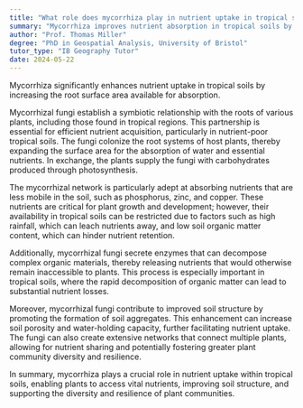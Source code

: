 ```yaml
---
title: "What role does mycorrhiza play in nutrient uptake in tropical soils?"
summary: "Mycorrhiza improves nutrient absorption in tropical soils by expanding the root surface area, facilitating enhanced uptake of essential nutrients for plants."
author: "Prof. Thomas Miller"
degree: "PhD in Geospatial Analysis, University of Bristol"
tutor_type: "IB Geography Tutor"
date: 2024-05-22
---
```


Mycorrhiza significantly enhances nutrient uptake in tropical soils by increasing the root surface area available for absorption.

Mycorrhizal fungi establish a symbiotic relationship with the roots of various plants, including those found in tropical regions. This partnership is essential for efficient nutrient acquisition, particularly in nutrient-poor tropical soils. The fungi colonize the root systems of host plants, thereby expanding the surface area for the absorption of water and essential nutrients. In exchange, the plants supply the fungi with carbohydrates produced through photosynthesis.

The mycorrhizal network is particularly adept at absorbing nutrients that are less mobile in the soil, such as phosphorus, zinc, and copper. These nutrients are critical for plant growth and development; however, their availability in tropical soils can be restricted due to factors such as high rainfall, which can leach nutrients away, and low soil organic matter content, which can hinder nutrient retention.

Additionally, mycorrhizal fungi secrete enzymes that can decompose complex organic materials, thereby releasing nutrients that would otherwise remain inaccessible to plants. This process is especially important in tropical soils, where the rapid decomposition of organic matter can lead to substantial nutrient losses.

Moreover, mycorrhizal fungi contribute to improved soil structure by promoting the formation of soil aggregates. This enhancement can increase soil porosity and water-holding capacity, further facilitating nutrient uptake. The fungi can also create extensive networks that connect multiple plants, allowing for nutrient sharing and potentially fostering greater plant community diversity and resilience.

In summary, mycorrhiza plays a crucial role in nutrient uptake within tropical soils, enabling plants to access vital nutrients, improving soil structure, and supporting the diversity and resilience of plant communities.
    